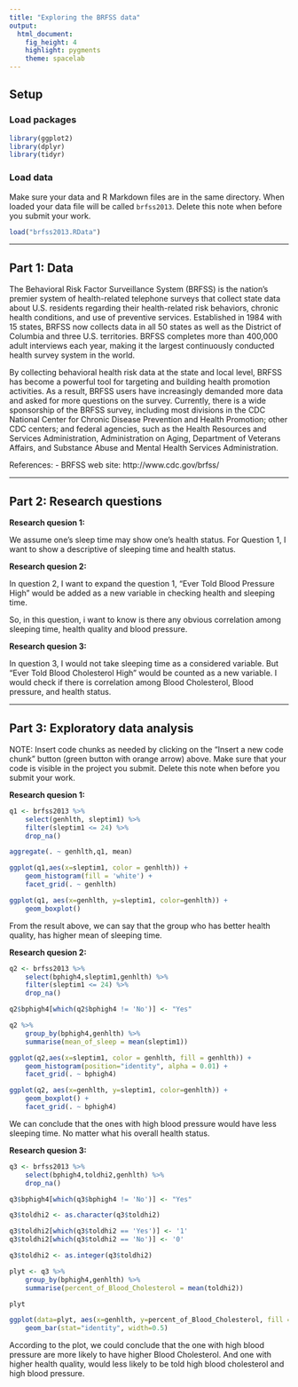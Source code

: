 ```yaml
---
title: "Exploring the BRFSS data"
output: 
  html_document: 
    fig_height: 4
    highlight: pygments
    theme: spacelab
---
```


## Setup

### Load packages

```r
library(ggplot2)
library(dplyr)
library(tidyr)
```

### Load data

Make sure your data and R Markdown files are in the same directory. When loaded
your data file will be called `brfss2013`. Delete this note when before you submit 
your work. 

```r
load("brfss2013.RData")
```



* * *

## Part 1: Data
The Behavioral Risk Factor Surveillance System (BRFSS) is the nation’s premier system of health-related telephone surveys that collect state data about U.S. residents regarding their health-related risk behaviors, chronic health conditions, and use of preventive services. Established in 1984 with 15 states, BRFSS now collects data in all 50 states as well as the District of Columbia and three U.S. territories. BRFSS completes more than 400,000 adult interviews each year, making it the largest continuously conducted health survey system in the world.

By collecting behavioral health risk data at the state and local level, BRFSS has become a powerful tool for targeting and building health promotion activities. As a result, BRFSS users have increasingly demanded more data and asked for more questions on the survey. Currently, there is a wide sponsorship of the BRFSS survey, including most divisions in the CDC National Center for Chronic Disease Prevention and Health Promotion; other CDC centers; and federal agencies, such as the Health Resources and Services Administration, Administration on Aging, Department of Veterans Affairs, and Substance Abuse and Mental Health Services Administration.

References:
- BRFSS web site: http://www.cdc.gov/brfss/

* * *

## Part 2: Research questions

**Research quesion 1:**

We assume one's sleep time may show one's health status. For Question 1, I want to show a descriptive of sleeping time and health status.

**Research quesion 2:**

In question 2, I want to expand the question 1, "Ever Told Blood Pressure High" would be added as a new variable in checking health and sleeping time.

So, in this question, i want to know is there any obvious correlation among sleeping time, health quality and blood pressure. 

**Research quesion 3:**

In question 3, I would not take sleeping time as a considered variable. But "Ever Told Blood Cholesterol High" would be counted as a new variable. I would check if there is correlation among Blood Cholesterol, Blood pressure, and health status.

* * *

## Part 3: Exploratory data analysis

NOTE: Insert code chunks as needed by clicking on the "Insert a new code chunk" 
button (green button with orange arrow) above. Make sure that your code is visible
in the project you submit. Delete this note when before you submit your work.

**Research quesion 1:**

```r
q1 <- brfss2013 %>%
    select(genhlth, sleptim1) %>%
    filter(sleptim1 <= 24) %>%
    drop_na()

aggregate(. ~ genhlth,q1, mean)
```

```r
ggplot(q1,aes(x=sleptim1, color = genhlth)) +
    geom_histogram(fill = 'white') +
    facet_grid(. ~ genhlth)
```

```r
ggplot(q1, aes(x=genhlth, y=sleptim1, color=genhlth)) +
    geom_boxplot()
```

From the result above, we can say that the group who has better health quality, has higher mean of sleeping time.

**Research quesion 2:**
 
```r
q2 <- brfss2013 %>%
    select(bphigh4,sleptim1,genhlth) %>%
    filter(sleptim1 <= 24) %>%
    drop_na() 

q2$bphigh4[which(q2$bphigh4 != 'No')] <- "Yes"

q2 %>%
    group_by(bphigh4,genhlth) %>%
    summarise(mean_of_sleep = mean(sleptim1))
```

```r
ggplot(q2,aes(x=sleptim1, color = genhlth, fill = genhlth)) +
    geom_histogram(position="identity", alpha = 0.01) +
    facet_grid(. ~ bphigh4)
```

```r
ggplot(q2, aes(x=genhlth, y=sleptim1, color=genhlth)) +
    geom_boxplot() +
    facet_grid(. ~ bphigh4)
```

We can conclude that the ones with high blood pressure would have less sleeping time. No matter what his overall health status.

**Research quesion 3:**

```r
q3 <- brfss2013 %>%
    select(bphigh4,toldhi2,genhlth) %>%
    drop_na() 

q3$bphigh4[which(q3$bphigh4 != 'No')] <- "Yes"

q3$toldhi2 <- as.character(q3$toldhi2)

q3$toldhi2[which(q3$toldhi2 == 'Yes')] <- '1'
q3$toldhi2[which(q3$toldhi2 == 'No')] <- '0'

q3$toldhi2 <- as.integer(q3$toldhi2)

plyt <- q3 %>%
    group_by(bphigh4,genhlth) %>%
    summarise(percent_of_Blood_Cholesterol = mean(toldhi2))

plyt
```

```r
ggplot(data=plyt, aes(x=genhlth, y=percent_of_Blood_Cholesterol, fill = bphigh4)) +
    geom_bar(stat="identity", width=0.5)
```

According to the plot, we could conclude that the one with high blood pressure are more likely to have higher Blood Cholesterol. And one with higher health quality, would less likely to be told high blood cholesterol and high blood pressure.